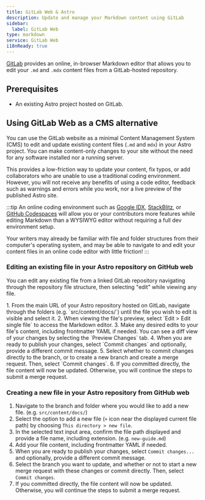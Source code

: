 ```yaml
---
title: GitLab Web & Astro
description: Update and manage your Markdown content using GitLab
sidebar:
  label: GitLab Web
type: markdown
service: GitLab Web
i18nReady: true
---
```


[GitLab](https://gitlab.com/) provides an online, in-browser Markdown editor that allows you to edit your `.md` and `.mdx` content files from a GitLab-hosted repository.

## Prerequisites

- An existing Astro project hosted on GitLab.

## Using GitLab Web as a CMS alternative

You can use the GitLab website as a minimal Content Management System (CMS) to edit and update existing content files (`.md` and `mdx`) in your Astro project. You can make content-only changes to your site without the need for any software installed nor a running server.

This provides a low-friction way to update your content, fix typos, or add collaborators who are unable to use a traditional coding environment. However, you will not receive any benefits of using a code editor, feedback such as warnings and errors while you work, nor a live preview of the published Astro site.

:::tip 
An online coding environment such as [Google IDX](https://idx.dev), [StackBlitz](https://stackblitz.com), or [GitHub Codespaces](https://github.dev) will allow you or your contributors more features while editing Markdown than a WYSIWYG editor without requiring a full dev environment setup.

Your writers may already be familiar with file and folder structures from their computer's operating system, and may be able to navigate to and edit your content files in an online code editor with little friction!
:::

### Editing an existing file in your Astro repository on GitHub web

You can edit any existing file from a linked GitLab repository navigating through the repository file structure, then selecting "edit" while viewing any file.

<Steps>
1. From the main URL of your Astro repository hosted on GitLab, navigate through the folders (e.g. `src/content/docs/`) until the file you wish to edit is visible and select it.
2. When viewing the file's preview, select `Edit > Edit single file` to access the Markdown editor.
3. Make any desired edits to your file's content, including frontmatter YAML if needed. You can see a diff view of your changes by selecting the `Preview Changes` tab.
4. When you are ready to publish your changes, select `Commit changes` and optionally, provide a different commit message.
5. Select whether to commit changes directly to the branch, or to create a new branch and create a merge request. Then, select `Commit changes`.
6. If you committed directly, the file content will now be updated. Otherwise, you will continue the steps to submit a merge request.
</Steps>

### Creating a new file in your Astro repository from GitHub web

<Steps>

1. Navigate to the branch and folder where you would like to add a new file. (e.g. `src/content/docs/`)
2. Select the option to add a new file (`+` icon near the displayed current file path) by choosing `This directory > new file`.
3. In the selected text input area, confirm the file path displayed and provide a file name, including extension. (e.g. `new-guide.md`) 
4. Add your file content, including frontmatter YAML if needed.
5. When you are ready to publish your changes, select `Commit changes...` and optionally, provide a different commit message.
6. Select the branch you want to update, and whether or not to start a new merge request with these changes or commit directly. Then, select `Commit changes`.
7. If you committed directly, the file content will now be updated. Otherwise, you will continue the steps to submit a merge request.
</Steps>

